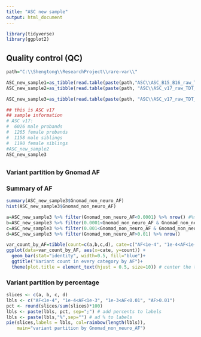 ```yaml
---
title: "ASC new sample"
output: html_document
---
```


```r
library(tidyverse)
library(ggplot2)
```


## Quality control (QC)

```r
path="C:\\Shengtong\\ResearchProject\\rare-var\\"

ASC_new_sample1=as_tibble(read.table(paste(path,"ASC\\ASC_B15_B16_raw_TDT_by_parent_2021-04-19.txt", sep=""), header=T, fill=T))
ASC_new_sample2=as_tibble(read.table(paste(path, "ASC\\ASC_v17_raw_TDT_by_parent_2021-05-10.txt", sep=""), header=T, fill=T)) ##### this way of reading data is not correct

ASC_new_sample3=as_tibble(read.table(paste(path, "ASC\\ASC_v17_raw_TDT_by_parent_2021-05-10.txt", sep=""), sep='\t',  header=T, fill=T)) # this is the correct way Kyle read the data
```


```r
## this is ASC v17
## sample information 
# ASC v17:
#  6026 male probands
#  1265 female probands
#  1158 male siblings
#  1190 female siblings
#ASC_new_sample2
ASC_new_sample3
```


## 

### Variant partition by Gnomad AF 


### Summary of AF 
```r
summary(ASC_new_sample3$Gnomad_non_neuro_AF)
hist(ASC_new_sample3$Gnomad_non_neuro_AF)
```

```r
a=ASC_new_sample3 %>% filter(Gnomad_non_neuro_AF<0.0001) %>% nrow() #%>%pull() 
b=ASC_new_sample3 %>% filter(0.0001<Gnomad_non_neuro_AF & Gnomad_non_neuro_AF<0.001) %>% nrow() 
c=ASC_new_sample3 %>% filter(0.001<Gnomad_non_neuro_AF & Gnomad_non_neuro_AF<0.01) %>% nrow() 
d=ASC_new_sample3 %>% filter(Gnomad_non_neuro_AF>0.01) %>% nrow() 

var_count_by_AF=tibble(count=c(a,b,c,d), cate=c("AF<1e-4", "1e-4<AF<1e-3", "1e-3<AF<0.01", "AF>0.01"))
ggplot(data=var_count_by_AF, aes(x=cate, y=count)) +
  geom_bar(stat="identity", width=0.5, fill="blue")+
  ggtitle("Variant count in every category by AF")+
  theme(plot.title = element_text(hjust = 0.5, size=10)) # center the title

```


### Variant partition by percentage 


```r
slices <- c(a, b, c, d) 
lbls <- c("AF<1e-4", "1e-4<AF<1e-3", "1e-3<AF<0.01", "AF>0.01")
pct <- round(slices/sum(slices)*100)
lbls <- paste(lbls, pct, sep=";") # add percents to labels 
lbls <- paste(lbls,"%",sep="") # ad % to labels 
pie(slices,labels = lbls, col=rainbow(length(lbls)),
  	main="variant partition by Gnomad_non_neuro_AF")
```

